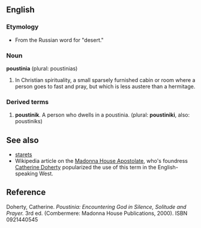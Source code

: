 ==English==

===Etymology===
*From the Russian word for "desert."

===Noun===
'''poustinia''' (plural: poustinias)

#In Christian spirituality, a small sparsely furnished cabin or room where a person goes to fast and pray, but which is less austere than a hermitage.

===Derived terms===

#'''poustinik'''. A person who dwells in a poustinia. (plural: '''poustiniki''', also: poustiniks)

==See also==
*[[starets]]
*Wikipedia article on the [[w:Madonna House Apostolate|Madonna House Apostolate]], who's foundress [[w:Catherine Doherty|Catherine Doherty]] popularized the use of this term in the English-speaking West.

==Reference==
Doherty, Catherine. ''Poustinia: Encountering God in Silence, Solitude and Prayer.'' 3rd ed. (Combermere: Madonna House Publications, 2000). ISBN 0921440545